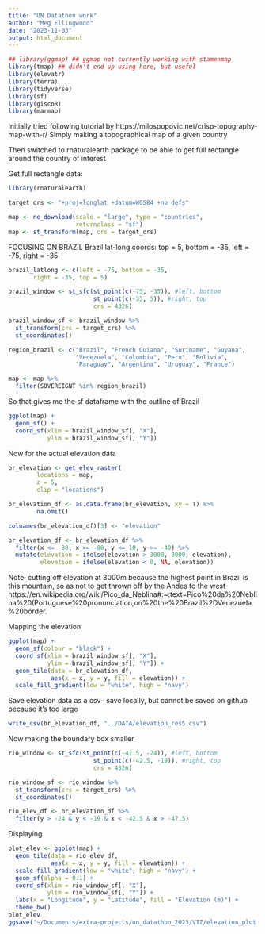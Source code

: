 ```yaml
---
title: "UN Datathon work"
author: "Meg Ellingwood"
date: "2023-11-03"
output: html_document
---
```


```r
## library(ggmap) ## ggmap not currently working with stamenmap
library(tmap) ## didn't end up using here, but useful
library(elevatr)
library(terra)
library(tidyverse)
library(sf)
library(giscoR)
library(marmap)

```

Initially tried following tutorial by https://milospopovic.net/crisp-topography-map-with-r/
Simply making a topographical map of a given country


Then switched to rnaturalearth package to be able to get full rectangle around the country of interest

Get full rectangle data:
```r
library(rnaturalearth)

target_crs <- "+proj=longlat +datum=WGS84 +no_defs"

map <- ne_download(scale = "large", type = "countries",
                   returnclass = "sf")
map <- st_transform(map, crs = target_crs)
```


FOCUSING ON BRAZIL
Brazil lat-long coords: top = 5, bottom = -35, left = -75, right = -35
```r
brazil_latlong <- c(left = -75, bottom = -35,
       right = -35, top = 5)

brazil_window <- st_sfc(st_point(c(-75, -35)), #left, bottom
                        st_point(c(-35, 5)), #right, top
                        crs = 4326)

brazil_window_sf <- brazil_window %>% 
  st_transform(crs = target_crs) %>% 
  st_coordinates()

region_brazil <- c("Brazil", "French Guiana", "Suriname", "Guyana",
                   "Venezuela", "Colombia", "Peru", "Bolivia", 
                   "Paraguay", "Argentina", "Uruguay", "France")

map <- map %>% 
  filter(SOVEREIGNT %in% region_brazil)
```

So that gives me the sf dataframe with the outline of Brazil
```r
ggplot(map) +
  geom_sf() +
  coord_sf(xlim = brazil_window_sf[, "X"],
           ylim = brazil_window_sf[, "Y"]) 
```

Now for the actual elevation data
```r
br_elevation <- get_elev_raster(
		locations = map, 
		z = 5, 
		clip = "locations") 

br_elevation_df <- as.data.frame(br_elevation, xy = T) %>%
		na.omit()

colnames(br_elevation_df)[3] <- "elevation"

br_elevation_df <- br_elevation_df %>% 
  filter(x <= -30, x >= -80, y <= 10, y >= -40) %>% 
  mutate(elevation = ifelse(elevation > 3000, 3000, elevation), 
         elevation = ifelse(elevation < 0, NA, elevation))

```
Note: cutting off elevation at 3000m because the highest point in Brazil is this mountain, so as not to get thrown off by the Andes to the west
https://en.wikipedia.org/wiki/Pico_da_Neblina#:~:text=Pico%20da%20Neblina%20(Portuguese%20pronunciation,on%20the%20Brazil%2DVenezuela%20border.



Mapping the elevation
```r
ggplot(map) +
  geom_sf(colour = "black") +
  coord_sf(xlim = brazil_window_sf[, "X"],
           ylim = brazil_window_sf[, "Y"]) +
  geom_tile(data = br_elevation_df, 
  			aes(x = x, y = y, fill = elevation)) +
  scale_fill_gradient(low = "white", high = "navy")
```
Save elevation data as a csv-- save locally, but cannot be saved on github because it's too large
```r
write_csv(br_elevation_df, "../DATA/elevation_res5.csv")
```

Now making the boundary box smaller
```r
rio_window <- st_sfc(st_point(c(-47.5, -24)), #left, bottom
                        st_point(c(-42.5, -19)), #right, top
                        crs = 4326)

rio_window_sf <- rio_window %>% 
  st_transform(crs = target_crs) %>% 
  st_coordinates()

rio_elev_df <- br_elevation_df %>% 
  filter(y > -24 & y < -19 & x < -42.5 & x > -47.5)
```
Displaying
```r
plot_elev <- ggplot(map) +
  geom_tile(data = rio_elev_df, 
  			aes(x = x, y = y, fill = elevation)) +
  scale_fill_gradient(low = "white", high = "navy") +
  geom_sf(alpha = 0.1) +
  coord_sf(xlim = rio_window_sf[, "X"],
           ylim = rio_window_sf[, "Y"]) +
  labs(x = "Longitude", y = "Latitude", fill = "Elevation (m)") +
  theme_bw()
plot_elev
ggsave("~/Documents/extra-projects/un_datathon_2023/VIZ/elevation_plot.jpg")
```

